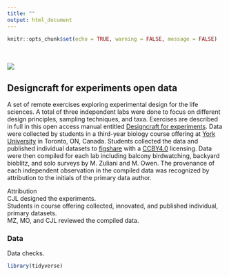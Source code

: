 ```yaml
---
title: ""
output: html_document
---
```


```r
knitr::opts_chunk$set(echo = TRUE, warning = FALSE, message = FALSE)
```

<br>  
![](./turtle.png)  

## Designcraft for experiments open data   
A set of remote exercises exploring experimental design for the life sciences. A total of three independent labs were done to focus on different design principles, sampling techniques, and taxa. Exercises are described in full in this open access manual entitled [Designcraft for experiments](https://bookdown.org/chris/designcraft4experiments/). Data were collected by students in a third-year biology course offering at [York University](https://biology.yorku.ca) in Toronto, ON, Canada. Students collected the data and published individual datasets to [figshare](https://figshare.com) with a [CCBY4.0](https://creativecommons.org/licenses/by/4.0/) licensing. Data were then compiled for each lab including balcony birdwatching, backyard bioblitz, and solo surveys by M. Zuliani and M. Owen. The provenance of each independent observation in the compiled data was recognized by attribution to the initials of the primary data author.  

Attribution  
CJL designed the experiments.  
Students in course offering collected, innovated, and published individual, primary datasets.  
MZ, MO, and CJL reviewed the compiled data.

### Data  
Data checks.  
```r
library(tidyverse)  

```

